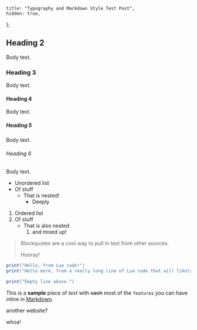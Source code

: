 	title: "Typography and Markdown Style Test Post",
	hidden: true,
};

## Heading 2
Body text.

### Heading 3
Body text.

#### Heading 4
Body text.

##### Heading 5
Body text.

###### Heading 6
Body text.

* Unordered list
* Of stuff
	* That is nested!
		* Deeply

1. Ordered list
2. Of stuff
	* That is also nested
		1. and mixed up!

> Blockquotes are a cool way to pull in text from other sources.
>
> Hooray!

```lua
print("Hello, from Lua code!")
print("Hello more, from a really long line of Lua code that will likely need to scroll!")

print("Empty line above.")
```

This is a **sample** piece of *text* with ~~each~~ most of the `features` you can have inline in [Markdown](https://www.markdownguide.org/).

another website?

whoa!
